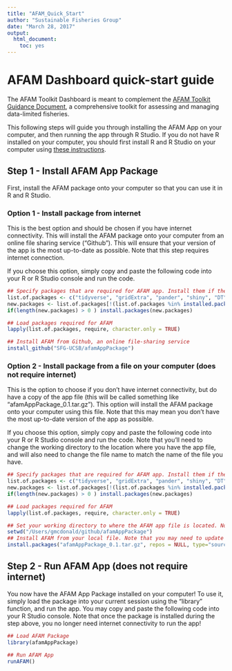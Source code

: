 ```yaml
---
title: "AFAM_Quick_Start"
author: "Sustainable Fisheries Group"
date: "March 28, 2017"
output: 
  html_document: 
    toc: yes
---
```


# AFAM Dashboard quick-start guide

The AFAM Toolkit Dashboard is meant to complement the [AFAM Toolkit Guidance Document](https://sfg-ucsb.github.io/afamGuidanceDocument/), a comprehensive toolkit for assessing and managing data-limited fisheries.

This following steps will guide you through installing the AFAM App on your computer, and then running the app through R Studio. If you do not have R installed on your computer, you should first install R and R Studio on your computer using [these instructions](https://sfg-ucsb.github.io/fishery-manageR/).

## Step 1 - Install AFAM App Package

First, install the AFAM package onto your computer so that you can use it in R and R Studio.

### Option 1 - Install package from internet

This is the best option and should be chosen if you have internet connectivity. This will install the AFAM package onto your computer from an online file sharing service ("Github"). This will ensure that your version of the app is the most up-to-date as possible. Note that this step requires internet connection.

If you choose this option, simply copy and paste the following code into your R or R Studio console and run the code.

```r
## Specify packages that are required for AFAM app. Install them if they're not installed already
list.of.packages <- c("tidyverse", "gridExtra", "pander", "shiny", "DT","devtools")
new.packages <- list.of.packages[!(list.of.packages %in% installed.packages()[,"Package"])]
if(length(new.packages) > 0 ) install.packages(new.packages)

## Load packages required for AFAM
lapply(list.of.packages, require, character.only = TRUE)

## Install AFAM from Github, an online file-sharing service
install_github("SFG-UCSB/afamAppPackage")
```

### Option 2 - Install package from a file on your computer (does not require internet)

This is the option to choose if you don't have internet connectivity, but do have a copy of the app file (this will be called something like "afamAppPackage_0.1.tar.gz"). This option will install the AFAM package onto your computer using this file. Note that this may mean you don't have the most up-to-date version of the app as possible.

If you choose this option, simply copy and paste the following code into your R or R Studio console and run the code. Note that you'll need to change the working directory to the location where you have the app file, and will also need to change the file name to match the name of the file you have.

```r
## Specify packages that are required for AFAM app. Install them if they're not installed already
list.of.packages <- c("tidyverse", "gridExtra", "pander", "shiny", "DT","devtools")
new.packages <- list.of.packages[!(list.of.packages %in% installed.packages()[,"Package"])]
if(length(new.packages) > 0 ) install.packages(new.packages)

## Load packages required for AFAM
lapply(list.of.packages, require, character.only = TRUE)

## Set your working directory to where the AFAM app file is located. Note that you'll need to change this to match the actual directory on your computer
setwd("/Users/gmcdonald/github/afamAppPackage")
## Install AFAM from your local file. Note that you may need to update this file name.
install.packages("afamAppPackage_0.1.tar.gz", repos = NULL, type="source")
```

## Step 2 - Run AFAM App (does not require internet)

You now have the AFAM App Package installed on your computer! To use it, simply load the package into your current session using the "library" function, and run the app. You may copy and paste the following code into your R Studio console. Note that once the package is installed during the step above, you no longer need internet connectivity to run the app!

```r
## Load AFAM Package
library(afamAppPackage)

## Run AFAM App
runAFAM()
```